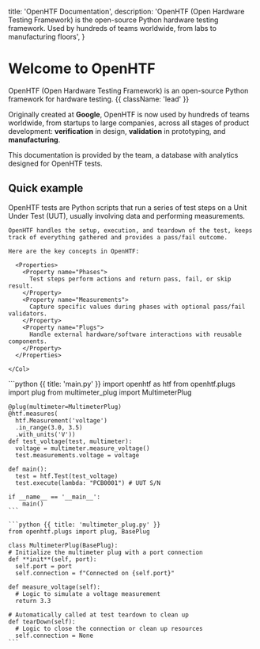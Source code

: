 
  title: 'OpenHTF Documentation',
  description:
    'OpenHTF (Open Hardware Testing Framework) is the open-source Python hardware testing framework. Used by hundreds of teams worldwide, from labs to manufacturing floors',
}

<HeroPattern />

# Welcome to OpenHTF

OpenHTF (Open Hardware Testing Framework) is an open-source Python framework for hardware testing. {{ className: 'lead' }}

Originally created at **Google**, OpenHTF is now used by hundreds of teams worldwide, from startups to large companies, across all stages of product development: **verification** in design, **validation** in prototyping, and **manufacturing**.

<LogoCloud />

This documentation is provided by the <TofuPilotLink utmMedium="home" /> team, a database with analytics designed for OpenHTF tests.

## Quick example

<Row>
  <Col>
    OpenHTF tests are Python scripts that run a series of test steps on a Unit Under Test (UUT), usually involving data and performing measurements.

    OpenHTF handles the setup, execution, and teardown of the test, keeps track of everything gathered and provides a pass/fail outcome.

    Here are the key concepts in OpenHTF:

      <Properties>
        <Property name="Phases">
          Test steps perform actions and return pass, fail, or skip result.
        </Property>
        <Property name="Measurements">
          Capture specific values during phases with optional pass/fail validators.
        </Property>
        <Property name="Plugs">
          Handle external hardware/software interactions with reusable components.
        </Property>
      </Properties>

    </Col>

<Col>
  <CodeGroup title="Example">
    ```python {{ title: 'main.py' }}
    import openhtf as htf
    from openhtf.plugs import plug
    from multimeter_plug import MultimeterPlug

    @plug(multimeter=MultimeterPlug)
    @htf.measures(
      htf.Measurement('voltage')
      .in_range(3.0, 3.5)
      .with_units('V'))
    def test_voltage(test, multimeter):
      voltage = multimeter.measure_voltage()
      test.measurements.voltage = voltage

    def main():
      test = htf.Test(test_voltage)
      test.execute(lambda: "PCB0001") # UUT S/N

    if __name__ == '__main__':
        main()
    ```

    ```python {{ title: 'multimeter_plug.py' }}
    from openhtf.plugs import plug, BasePlug

    class MultimeterPlug(BasePlug):
    # Initialize the multimeter plug with a port connection
    def **init**(self, port):
      self.port = port
      self.connection = f"Connected on {self.port}"

    def measure_voltage(self):
      # Logic to simulate a voltage measurement
      return 3.3

    # Automatically called at test teardown to clean up
    def tearDown(self):
      # Logic to close the connection or clean up resources
      self.connection = None
    ```

  </CodeGroup>
</Col>
</Row>
